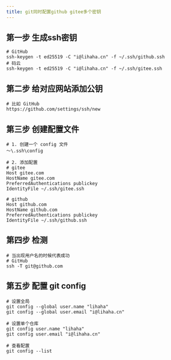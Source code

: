 ```yaml
---
title: git同时配置github gitee多个密钥
---
```


## 第一步 生成ssh密钥

```shell
# GitHub
ssh-keygen -t ed25519 -C "i@lihaha.cn" -f ~/.ssh/github.ssh
# 码云
ssh-keygen -t ed25519 -C "i@lihaha.cn" -f ~/.ssh/gitee.ssh
```

## 第二步 给对应网站添加公钥

```shell
# 比如 GitHub
https://github.com/settings/ssh/new
```

## 第三步 创建配置文件

```shell
# 1. 创建一个 config 文件
～\.ssh\config

# 2. 添加配置
# gitee
Host gitee.com
HostName gitee.com
PreferredAuthentications publickey
IdentityFile ~/.ssh/gitee.ssh

# github
Host github.com
HostName github.com
PreferredAuthentications publickey
IdentityFile ~/.ssh/github.ssh
```

## 第四步 检测

```shell
# 当出现用户名的时候代表成功
# GitHub
ssh -T git@github.com

```

## 第五步 配置 git config

```shell
# 设置全局
git config --global user.name "lihaha"
git config --global user.email "i@lihaha.cn"

# 设置单个仓库
git config user.name "lihaha"
git config user.email "i@lihaha.cn"

# 查看配置
git config --list
```
